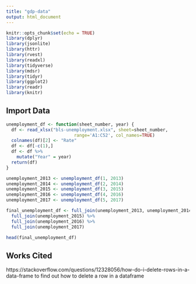 ```yaml
---
title: "gdp-data"
output: html_document
---
```


```r
knitr::opts_chunk$set(echo = TRUE)
library(dplyr)
library(jsonlite)
library(httr)
library(rvest)
library(readxl)
library(tidyverse)
library(mdsr)   
library(tidyr)
library(ggplot2)
library(readr)
library(knitr)
```

## Import Data

```r

unemployment_df <- function(sheet_number, year) {
  df <- read_xlsx("bls-unemployment.xlsx", sheet=sheet_number,
                          range='A1:C52', col_names=TRUE) 
  colnames(df)[2] <- "Rate" 
  df <- df[-c(1),]
  df <- df %>% 
    mutate("Year" = year)
  return(df)
}

unemployment_2013 <- unemployment_df(1, 2013)
unemployment_2014 <- unemployment_df(2, 2014)
unemployment_2015 <- unemployment_df(3, 2015)
unemployment_2016 <- unemployment_df(4, 2016)
unemployment_2017 <- unemployment_df(5, 2017)

final_unemployment_df <- full_join(unemployment_2013, unemployment_2014) %>% 
  full_join(unemployment_2015) %>% 
  full_join(unemployment_2016) %>% 
  full_join(unemployment_2017)

head(final_unemployment_df)

```

## Works Cited
https://stackoverflow.com/questions/12328056/how-do-i-delete-rows-in-a-data-frame to find out how to delete a row in a dataframe